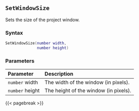 ## `SetWindowSize`

Sets the size of the project window.

### Syntax {-}

``` .lua
SetWindowSize(number width,
              number height)
```


### Parameters {-}

**Parameter** | **Description**
| :-- | :-- |
|`number` width | The width of the window (in pixels). | 
|`number` height | The height of the window (in pixels). |


{{< pagebreak >}}